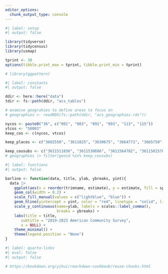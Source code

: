 ```yaml
---
editor_options:
  chunk_output_type: console
---
```



```r
#| label: setup
#| output: false

library(tidyverse)
library(tidycensus)
library(usmap)

tprint <- 30
options(tibble.print_max = tprint, tibble.print_min = tprint) 

# library(ggpattern)

```


```r
#| label: constants
#| output: false

ddir <- here::here("data")
tdir <- fs::path(ddir, "acs_tables")

# examine geograhies to define areas to focus on
# geographies <- readRDS(fs::path(ddir, "acs_geographies.rds"))

nycos <- paste0("36", c("001", "083", "091", "093", "113", "115"))
vtcos <- "50003"
keep_cos <- c(nycos, vtcos)

keep_places <- c("3602550", "3611825", "3630675", "3664771", "3665750", "3635474")

keep_cousubs <- c("3611511836", "3611530686", "3611564782", "3611581578", "3609165244", "3611502561", "3608335463", "3611538143")
# geographies |> filter(geoid %in% keep_cousubs)

```


```r
#| label: functions
#| output: false

barline <- function(data, title, ylab, ybreaks, yint){
  data |> 
    ggplot(aes(x = reorder(trimname, estimate), y = estimate, fill = special)) +
    geom_col(width = 0.2) +
    scale_fill_manual(values = c("lightblue", "blue")) +
    geom_hline(yintercept = yint, color = "red", linetype = "solid", linewidth = .75) +
    scale_y_continuous(name=ylab, labels = scales::label_comma(),
                       breaks = ybreaks) +
    labs(title = title,
       subtitle = "2019-2023 American Community Survey",
       x = NULL) +
    theme_minimal() +
    theme(legend.position = "None")
}

```



```r
#| label: quarto-links
#| eval: false
#| output: false

# https://bookdown.org/yihui/rmarkdown-cookbook/reuse-chunks.html

```

